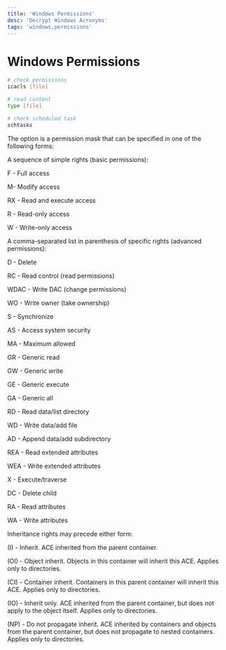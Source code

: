 ```yaml
---
title: 'Windows Permissions'
desc: 'Decrypt Windows Acronyms'
tags: 'windows,permissions'
---
```


# Windows Permissions

```sh
# check permissions
icacls [file]

# read content
type [file]

# check scheduled task
schtasks
```


The <perm> option is a permission mask that can be specified in one of the following forms:

A sequence of simple rights (basic permissions):

F - Full access

M- Modify access

RX - Read and execute access

R - Read-only access

W - Write-only access

A comma-separated list in parenthesis of specific rights (advanced permissions):

D - Delete

RC - Read control (read permissions)

WDAC - Write DAC (change permissions)

WO - Write owner (take ownership)

S - Synchronize

AS - Access system security

MA - Maximum allowed

GR - Generic read

GW - Generic write

GE - Generic execute

GA - Generic all

RD - Read data/list directory

WD - Write data/add file

AD - Append data/add subdirectory

REA - Read extended attributes

WEA - Write extended attributes

X - Execute/traverse

DC - Delete child

RA - Read attributes

WA - Write attributes

Inheritance rights may precede either <perm> form:

(I) - Inherit. ACE inherited from the parent container.

(OI) - Object inherit. Objects in this container will inherit this ACE. Applies only to directories.

(CI) - Container inherit. Containers in this parent container will inherit this ACE. Applies only to directories.

(IO) - Inherit only. ACE inherited from the parent container, but does not apply to the object itself. Applies only to directories.

(NP) - Do not propagate inherit. ACE inherited by containers and objects from the parent container, but does not propagate to nested containers. Applies only to directories.